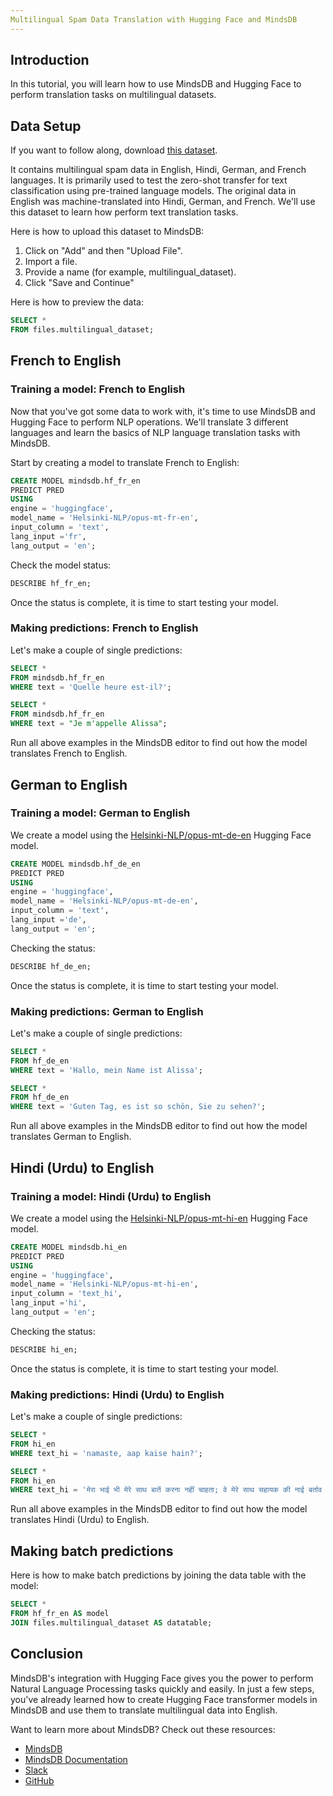 ```yaml
---
Multilingual Spam Data Translation with Hugging Face and MindsDB
---
```


## Introduction

In this tutorial, you will learn how to use MindsDB and Hugging Face to perform translation tasks on multilingual datasets.

## Data Setup

If you want to follow along, download [this dataset](https://www.kaggle.com/datasets/rajnathpatel/multilingual-spam-data?resource=download).

It contains multilingual spam data in English, Hindi, German, and French languages. It is primarily used to test the zero-shot transfer for text classification using pre-trained language models. The original data in English was machine-translated into Hindi, German, and French. We'll use this dataset to learn how perform text translation tasks.

Here is how to upload this dataset to MindsDB:

1. Click on "Add" and then "Upload File".
2. Import a file.
3. Provide a name (for example, multilingual_dataset).
4. Click "Save and Continue"

Here is how to preview the data:

```sql
SELECT *
FROM files.multilingual_dataset;
```

## French to English

### Training a model: French to English

Now that you've got some data to work with, it's time to use MindsDB and Hugging Face to perform NLP operations. We'll translate 3 different languages and learn the basics of NLP language translation tasks with MindsDB.

Start by creating a model to translate French to English:

```sql
CREATE MODEL mindsdb.hf_fr_en
PREDICT PRED
USING
engine = 'huggingface',
model_name = 'Helsinki-NLP/opus-mt-fr-en',
input_column = 'text',
lang_input ='fr',
lang_output = 'en';
```

Check the model status:

```sql
DESCRIBE hf_fr_en;
```

Once the status is complete, it is time to start testing your model.

### Making predictions: French to English

Let's make a couple of single predictions:

```sql
SELECT *
FROM mindsdb.hf_fr_en
WHERE text = 'Quelle heure est-il?';
```

```sql
SELECT *
FROM mindsdb.hf_fr_en
WHERE text = "Je m'appelle Alissa";
```

Run all above examples in the MindsDB editor to find out how the model translates French to English.

## German to English

### Training a model: German to English

We create a model using the [Helsinki-NLP/opus-mt-de-en](https://huggingface.co/Helsinki-NLP/opus-mt-de-en) Hugging Face model.

```sql
CREATE MODEL mindsdb.hf_de_en
PREDICT PRED
USING
engine = 'huggingface',
model_name = 'Helsinki-NLP/opus-mt-de-en',
input_column = 'text',
lang_input ='de',
lang_output = 'en';
```

Checking the status:

```sql
DESCRIBE hf_de_en;
```

Once the status is complete, it is time to start testing your model.

### Making predictions: German to English

Let's make a couple of single predictions:

```sql
SELECT *
FROM hf_de_en
WHERE text = 'Hallo, mein Name ist Alissa';
```

```sql
SELECT *
FROM hf_de_en
WHERE text = 'Guten Tag, es ist so schön, Sie zu sehen?';
```

Run all above examples in the MindsDB editor to find out how the model translates German to English.

## Hindi (Urdu) to English

### Training a model: Hindi (Urdu) to English

We create a model using the [Helsinki-NLP/opus-mt-hi-en](https://huggingface.co/Helsinki-NLP/opus-mt-hi-en) Hugging Face model.

```sql
CREATE MODEL mindsdb.hi_en
PREDICT PRED
USING
engine = 'huggingface',
model_name = 'Helsinki-NLP/opus-mt-hi-en',
input_column = 'text_hi',
lang_input ='hi',
lang_output = 'en';
```

Checking the status:

```sql
DESCRIBE hi_en;
```

Once the status is complete, it is time to start testing your model.

### Making predictions: Hindi (Urdu) to English

Let's make a couple of single predictions:

```sql
SELECT *
FROM hi_en
WHERE text_hi = 'namaste, aap kaise hain?';
```

```sql
SELECT *
FROM hi_en
WHERE text_hi = 'मेरा भाई भी मेरे साथ बातें करना नहीं चाहता; वे मेरे साथ सहायक की नाई बर्ताव करते हैं।';
```

Run all above examples in the MindsDB editor to find out how the model translates Hindi (Urdu) to English.

## Making batch predictions

Here is how to make batch predictions by joining the data table with the model:

```sql
SELECT *
FROM hf_fr_en AS model
JOIN files.multilingual_dataset AS datatable;
```

## Conclusion

MindsDB's integration with Hugging Face gives you the power to perform Natural Language Processing tasks quickly and easily. In just a few steps, you've already learned how to create Hugging Face transformer models in MindsDB and use them to translate multilingual data into English.

Want to learn more about MindsDB? Check out these resources:

- [MindsDB](https://mindsdb.com/)
- [MindsDB Documentation](https://docs.mindsdb.com/)
- [Slack](https://mindsdb.com/joincommunity)
- [GitHub](https://github.com/mindsdb/mindsdb/)
